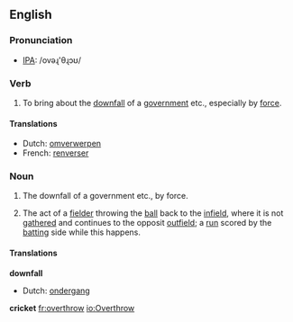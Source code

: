 ==English==
=== Pronunciation ===
*[[w:IPA|IPA]]: /ovəɻ'θɻɔʊ/

=== Verb ===
{{irregverb|'''to overthrow'''|'''[[overthrows]]'''|'''[[overthrew]]'''|'''[[overthrown]]'''|'''[[overthrowing]]'''}}

# To bring about the [[downfall]] of a [[government]] etc., especially by [[force]].

====Translations====
{{top}}
*Dutch: [[omverwerpen]]
*French: [[renverser]]
{{mid}}
{{bottom}}

===Noun===
{{en-noun|overthrow|overthrows}}

# The downfall of a government etc., by force.
#{{cricket}} The act of a [[fielder]] throwing the [[ball]] back to the [[infield]], where it is not [[gather]]ed and continues to the opposit [[outfield]]; a [[run]] scored by the [[batting]] side while this happens.

====Translations====
'''downfall'''
{{top}}
*Dutch: [[ondergang]] {{m}}
{{mid}}
{{bottom}}

'''cricket'''
{{top}}
{{mid}}
{{bottom}}
[[fr:overthrow]]
[[io:Overthrow]]